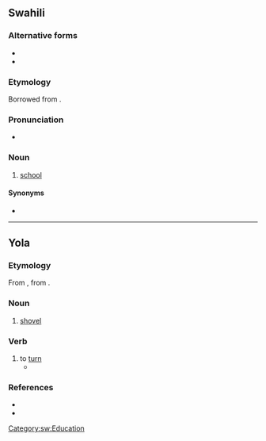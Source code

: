 ==Swahili==

===Alternative forms===
* {{l|sw|skule}}
* {{l|sw|skuli}}

===Etymology===
Borrowed from {{bor|sw|de|Schule}}.

===Pronunciation===
* {{audio|sw|Sw-ke-shule.flac|Audio (Kenya)}}

===Noun===
{{sw-noun|n}}

# [[school]]

====Synonyms====
* {{l|sw|chuo}}

[[Category:sw:Education]]

----

==Yola==

===Etymology===
From {{inh|yol|enm|schovel|shoule}}, from {{inh|yol|ang|*sċufl}}.

===Noun===
{{head|yol|noun}}

# [[shovel]]

===Verb===
{{head|yol|verb}}

# to [[turn]]
#* {{quote-book|yol|year=1927|chapter=ZONG O DHREE YOLA MYTHENS|line=19|title=THE ANCIENT DIALECT OF THE BARONIES OF FORTH AND BARGY, COUNTY WEXFORD|passage=An eachy tear ud '''shule''' a mill|translation=And every tear would '''turn''' a mill,}}

===References===
* {{R:Poole 1867|page=67}}
* {{R:Browne 1927|page=131}}